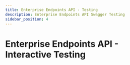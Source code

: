 ```yaml
---
title: Enterprise Endpoints API - Testing
description: Enterprise Endpoints API Swagger Testing
sidebar_position: 4
---
```



<!-- import ThemedSwaggerUI from '@site/src/components/ThemedSwaggerUI'; -->

# Enterprise  Endpoints API - Interactive Testing

<SwaggerUI 
  url="/openapi/sivi-enterprise-api-endpoints-openapi.json" 
  tryItOutEnabled={false}
  docExpansion="list"
  defaultModelsExpandDepth={-1}
/>
